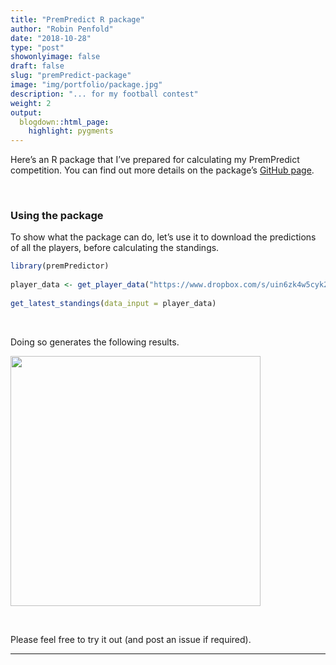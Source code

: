 ```yaml
---
title: "PremPredict R package"
author: "Robin Penfold"
date: "2018-10-28"
type: "post"
showonlyimage: false
draft: false
slug: "premPredict-package"
image: "img/portfolio/package.jpg"
description: "... for my football contest"
weight: 2
output:
  blogdown::html_page:
    highlight: pygments
---
```


Here's an R package that I've prepared for calculating my PremPredict competition. You can find out more details on the package's [GitHub page](https://github.com/p0bs/premPredictor).

<p>&nbsp;</p>

### Using the package

To show what the package can do, let's use it to download the predictions of all the players, before calculating the standings.

```r
library(premPredictor)
  
player_data <- get_player_data("https://www.dropbox.com/s/uin6zk4w5cyk2m1/PremPredict-18-19.csv")
  
get_latest_standings(data_input = player_data)
```

<p>&nbsp;</p>

Doing so generates the following results.

![](/post/output.png){width=400px}

<p>&nbsp;</p>

Please feel free to try it out (and post an issue if required).

---
